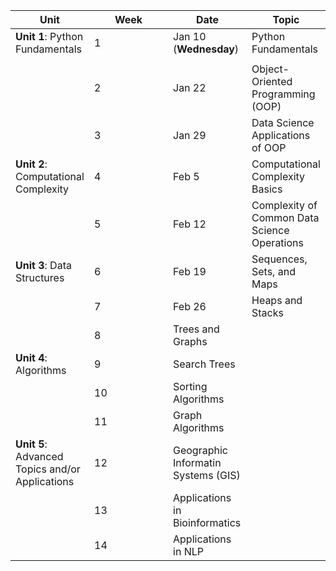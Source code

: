 
| Unit | Week | Date | Topic |
| - | - | - | - |
| **Unit 1**: Python Fundamentals | 1 | Jan 10 (**Wednesday**) | Python Fundamentals |
| | | |
| | 2 | Jan 22 | Object-Oriented Programming (OOP) |
| | 3 | Jan 29 | Data Science Applications of OOP |
| **Unit 2**: Computational Complexity | 4 | Feb 5 | Computational Complexity Basics |
| | 5 | Feb 12 | Complexity of Common Data Science Operations |
| **Unit 3**: Data Structures | 6 | Feb 19 | Sequences, Sets, and Maps |
| | 7 | Feb 26 | Heaps and Stacks |
| | 8 | Trees and Graphs |
| **Unit 4**: Algorithms | 9 | Search Trees |
| | 10 | Sorting Algorithms |
| | 11 | Graph Algorithms |
| **Unit 5**: Advanced Topics and/or Applications | 12 | Geographic Informatin Systems (GIS) |
| | 13 | Applications in Bioinformatics |
| | 14 | Applications in NLP |